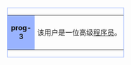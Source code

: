 <div style="float: left; border:solid #99B3FF 1px; margin: 1px;">
{| cellspacing="0" style="width: 238px; background: #E0E8FF;"
| style="width: 45px; height: 45px; background: #99B3FF; text-align: center; font-size: 12pt; color: {{{id-fc|black}}};" | '''prog-3'''
| style="font-size: {{{info-s|8}}}pt; padding: 4pt; line-height: 1.25em; color: {{{info-fc|black}}};" | 该用户是一位高级[[程序员]]。
|}</div>